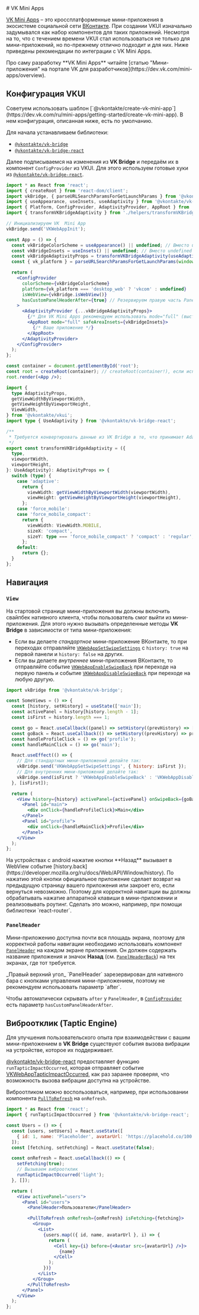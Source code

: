 <Overview>
# VK Mini Apps

[VK Mini Apps](https://vk.com/miniapps) – это кроссплатформенные мини-приложения в экосистеме социальной сети [ВКонтакте](https://vk.com/).
При создании VKUI изначально задумывался как набор компонентов для таких приложений. Несмотря на то,
что с течением времени VKUI стал использоваться не только для мини-приложений, но по-прежнему отлично подходит и для них.
Ниже приведены рекомендации по интеграции с VK Mini Apps.

</Overview>

<Callout>
  Про саму разработку **VK Mini Apps** читайте [статью "Мини-приложения" на портале VK для
  разработчиков](https://dev.vk.com/mini-apps/overview).
</Callout>

## Конфигурация VKUI

<Callout>
  Советуем использовать шаблон
  [`@vkontakte/create-vk-mini-app`](https://dev.vk.com/ru/mini-apps/getting-started/create-vk-mini-app).
  В нем конфигурация, описанная ниже, есть по умолчанию.
</Callout>

Для начала устанавливаем библиотеки:

- [`@vkontakte/vk-bridge`](https://www.npmjs.com/package/@vkontakte/vk-bridge)
- [`@vkontakte/vk-bridge-react`](https://www.npmjs.com/package/@vkontakte/vk-bridge)

<PackageManagers
  npm="npm i --save @vkontakte/vk-bridge @vkontakte/vk-bridge-react"
  yarn="yarn add @vkontakte/vk-bridge @vkontakte/vk-bridge-react"
  pnpm="pnpm add @vkontakte/vk-bridge @vkontakte/vk-bridge-react"
/>

Далее подписываемся на изменения из **VK Bridge** и передаём их в компонент `ConfigProvider` из VKUI.
Для этого используем готовые хуки из [`@vkontakte/vk-bridge-react`](https://www.npmjs.com/package/@vkontakte/vk-bridge).

```jsx filename="App.tsx"
import * as React from 'react';
import { createRoot } from 'react-dom/client';
import vkBridge, { parseURLSearchParamsForGetLaunchParams } from '@vkontakte/vk-bridge';
import { useAppearance, useInsets, useAdaptivity } from '@vkontakte/vk-bridge-react';
import { Platform, ConfigProvider, AdaptivityProvider, AppRoot } from '@vkontakte/vkui';
import { transformVKBridgeAdaptivity } from './helpers/transformVKBridgeAdaptivity';

// Инициализируем VK  Mini App
vkBridge.send('VKWebAppInit');

const App = () => {
  const vkBridgeColorScheme = useAppearance() || undefined; // Вместо undefined можно задать значение по умолчанию
  const vkBridgeInsets = useInsets() || undefined; // Вместо undefined можно задать значение по умолчанию
  const vkBridgeAdaptivityProps = transformVKBridgeAdaptivity(useAdaptivity()); // Конвертируем значения из VK Bridge в параметры AdaptivityProvider
  const { vk_platform } = parseURLSearchParamsForGetLaunchParams(window.location.search); // [опционально] Платформа может передаваться через URL (см. https://dev.vk.com/mini-apps/development/launch-params#vk_platform)

  return (
    <ConfigProvider
      colorScheme={vkBridgeColorScheme}
      platform={vk_platform === 'desktop_web' ? 'vkcom' : undefined}
      isWebView={vkBridge.isWebView()}
      hasCustomPanelHeaderAfter={true} // Резервируем правую часть PanelHeader под кнопки управления VK Mini Apps. Через параметр customPanelHeaderAfterMinWidth можно регулировать ширину этой области (по умолчанию, используется 90)
    >
      <AdaptivityProvider {...vkBridgeAdaptivityProps}>
        {/* Для VK Mini Apps рекомендуем использовать mode="full" (выставлен по умолчанию, для примера указан явно) */}
        <AppRoot mode="full" safeAreaInsets={vkBridgeInsets}>
          {/* Ваше приложение */}
        </AppRoot>
      </AdaptivityProvider>
    </ConfigProvider>
  );
};

const container = document.getElementById('root');
const root = createRoot(container); // createRoot(container!), если используется TypeScript
root.render(<App />);
```

```ts filename="./helpers/transformVKBridgeAdaptivity.ts"
import {
  type AdaptivityProps,
  getViewWidthByViewportWidth,
  getViewHeightByViewportHeight,
  ViewWidth,
} from '@vkontakte/vkui';
import type { UseAdaptivity } from '@vkontakte/vk-bridge-react';

/**
 * Требуется конвертировать данные из VK Bridge в те, что принимает AdaptivityProvider из VKUI.
 */
export const transformVKBridgeAdaptivity = ({
  type,
  viewportWidth,
  viewportHeight,
}: UseAdaptivity): AdaptivityProps => {
  switch (type) {
    case 'adaptive':
      return {
        viewWidth: getViewWidthByViewportWidth(viewportWidth),
        viewHeight: getViewHeightByViewportHeight(viewportHeight),
      };
    case 'force_mobile':
    case 'force_mobile_compact':
      return {
        viewWidth: ViewWidth.MOBILE,
        sizeX: 'compact',
        sizeY: type === 'force_mobile_compact' ? 'compact' : 'regular',
      };
    default:
      return {};
  }
};
```

## Навигация

### `View`

На стартовой странице мини-приложения вы должны включить свайпбек нативного клиента, чтобы
пользователь смог выйти из мини-приложения. Для этого нужно вызывать определенные методы
**VK Bridge** в зависимости от типа мини-приложения:

- Если вы делаете _стандартное_ мини-приложение ВКонтакте, то при переходах отправляйте
  [`VKWebAppSetSwipeSettings`](https://dev.vk.com/bridge/VKWebAppSetSwipeSettings) с `history: true`
  на первой панели и `history: false` на других.
- Если вы делаете _внутреннее_ мини-приложения ВКонтакте, то отправляйте событие
  [`VKWebAppEnableSwipeBack`](https://dev.vk.com/bridge/VKWebAppEnableSwipeBack) при переходе на
  первую панель и событие [`VKWebAppDisableSwipeBack`](https://dev.vk.com/bridge/VKWebAppDisableSwipeBack)
  при переходе на любую другую.

```jsx {15,17}
import vkBridge from '@vkontakte/vk-bridge';

const SomeViews = () => {
  const [history, setHistory] = useState(['main']);
  const activePanel = history[history.length - 1];
  const isFirst = history.length === 1;

  const go = React.useCallback((panel) => setHistory((prevHistory) => [...prevHistory, panel]), []);
  const goBack = React.useCallback(() => setHistory((prevHistory) => prevHistory.slice(0, -1)), []);
  const handleProfileClick = () => go('profile');
  const handleMainClick = () => go('main');

  React.useEffect(() => {
    // Для стандартных мини-приложений делайте так:
    vkBridge.send('VKWebAppSetSwipeSettings', { history: isFirst });
    // Для внутренних мини-приложений делайте так:
    vkBridge.send(isFirst ? 'VKWebAppEnableSwipeBack' : 'VKWebAppDisableSwipeBack');
  }, [isFirst]);

  return (
    <View history={history} activePanel={activePanel} onSwipeBack={goBack}>
      <Panel id="main">
        <div onClick={handleProfileClick}>Main</div>
      </Panel>
      <Panel id="profile">
        <div onClick={handleMainClick}>Profile</div>
      </Panel>
    </View>
  );
};
```

<Callout>
На устройствах с android нажатие кнопки **Назад** вызывает в WebView событие [history.back](https://developer.mozilla.org/ru/docs/Web/API/Window/history).
По нажатию этой кнопки официальное приложение сделает возврат на предыдущую страницу вашего
приложения или закроет его, если вернуться невозможно. Поэтому для корректной навигации вы должны
обрабатывать нажатие аппаратной клавиши в мини-приложении и реализовывать роутинг. Сделать это
можно, например, при помощи библиотеки `react-router`.

</Callout>

### `PanelHeader`

Мини-приложению доступна почти вся площадь экрана, поэтому для корректной работы навигации
необходимо использовать компонент [`PanelHeader`](/components/panel-header) на каждом
экране приложения. Он должен содержать название приложения и значок **Назад** (см.
[`PanelHeaderBack`](/components/panel-header-button#panelheaderback)) на тех экранах, где тот
требуется.

<Callout>
_Правый верхний угол_ `PanelHeader` зарезервирован для нативного бара с кнопками управления мини-приложением, 
поэтому не рекомендуем использовать параметр `after`.

Чтобы автоматически скрывать `after` у `PanelHeader`, в [`ConfigProvider`](/components/config-provider) есть параметр `hasCustomPanelHeaderAfter`.

</Callout>

## Виброотклик (Taptic Engine)

Для улучшения пользовательского опыта при взаимодействии с вашим мини-приложением в **VK Bridge**
существуют события вызова вибрации на устройстве, которое их поддерживает.

[@vkontakte/vk-bridge-react](https://www.npmjs.com/package/@vkontakte/vk-bridge) предоставляет
функцию `runTapticImpactOccurred`, которая отправляет событие [VKWebAppTapticImpactOccurred](https://dev.vk.com/bridge/VKWebAppTapticImpactOccurred),
как раз заранее проверяя, что возможность вызова вибрации доступна на устройстве.

Виброотликом можно воспользоваться, например, при использовании компонента [`PullToRefresh`](/components/pull-to-refresh)
на `onRefresh`.

```jsx {2,13}
import * as React from 'react';
import { runTapticImpactOccurred } from '@vkontakte/vk-bridge-react';

const Users = () => {
  const [users, setUsers] = React.useState([
    { id: 1, name: 'Placeholder', avatarUrl: 'https://placehold.co/100' },
  ]);
  const [fetching, setFetching] = React.useState(false);

  const onRefresh = React.useCallback(() => {
    setFetching(true);
    // Вызываем виброотклик
    runTapticImpactOccurred('light');
  }, []);

  return (
    <View activePanel="users">
      <Panel id="users">
        <PanelHeader>Пользователи</PanelHeader>

        <PullToRefresh onRefresh={onRefresh} isFetching={fetching}>
          <Group>
            <List>
              {users.map(({ id, name, avatarUrl }, i) => {
                return (
                  <Cell key={i} before={<Avatar src={avatarUrl} />}>
                    {name}
                  </Cell>
                );
              })}
            </List>
          </Group>
        </PullToRefresh>
      </Panel>
    </View>
  );
};
```
